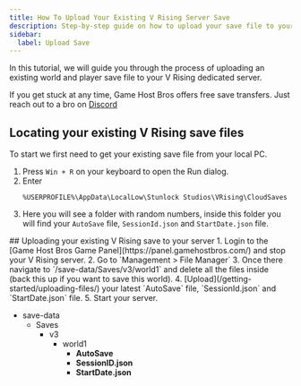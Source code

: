 ```yaml
---
title: How To Upload Your Existing V Rising Server Save
description: Step-by-step guide on how to upload your save file to your V Rising server.
sidebar:
  label: Upload Save
---
```


In this tutorial, we will guide you through the process of uploading an existing world and player save file to your V Rising dedicated server.

If you get stuck at any time, Game Host Bros offers free save transfers. Just reach out to a bro on [Discord](https://discord.gg/FN4XgbAwzr)

## Locating your existing V Rising save files
To start we first need to get your existing save file from your local PC.
<Steps>
1. Press `Win + R` on your keyboard to open the Run dialog.
2. Enter 
   ```
   %USERPROFILE%\AppData\LocalLow\Stunlock Studios\VRising\CloudSaves
   ```
3. Here you will see a folder with random numbers, inside this folder you will find your `AutoSave` file, `SessionId.json` and `StartDate.json` file.
</Steps>
## Uploading your existing V Rising save to your server
<Steps>
1. Login to the [Game Host Bros Game Panel](https://panel.gamehostbros.com/) and stop your V Rising server.
2. Go to `Management > File Manager`
3. Once there navigate to `/save-data/Saves/v3/world1` and delete all the files inside (back this up if you want to save this world).
4. [Upload](/getting-started/uploading-files/) your latest `AutoSave` file, `SessionId.json` and `StartDate.json` file.
5. Start your server.
</Steps>

<FileTree>

- save-data
  - Saves
    - v3
      - world1
        - **AutoSave**
        - **SessionID.json**
        - **StartDate.json**

</FileTree>


